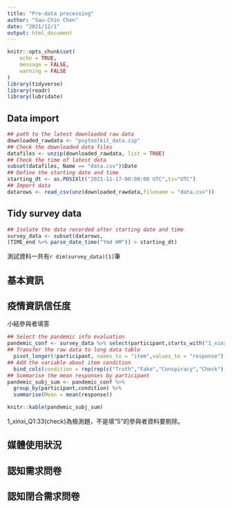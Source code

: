 ```yaml
---
title: "Pre-data processing"
author: "Sau-Chin Chen"
date: "2021/12/1"
output: html_document
---
```


```r
knitr::opts_chunk$set(
	echo = TRUE,
	message = FALSE,
	warning = FALSE
)
library(tidyverse)
library(readr)
library(lubridate)
```

## Data import

```r
## path to the latest downloaded raw data
downloaded_rawdata <- "psytoolkit_data.zip"
## Check the downloaded data files
datafiles <- unzip(downloaded_rawdata, list = TRUE)
## Check the time of latest data 
subset(datafiles, Name == "data.csv")$Date
## Define the starting date and time
starting_dt <- as.POSIXlt("2021-11-17-00:00:00 UTC",tz="UTC")
## Import data
datarows <- read_csv(unz(downloaded_rawdata,filename = "data.csv"))
```

## Tidy survey data

```r
## Isolate the data recorded after starting date and time
survey_data <- subset(datarows,
(TIME_end %>% parse_date_time("Ymd HM")) > starting_dt) 

```

測試資料一共有`r dim(survey_data)[1]`筆

## 基本資訊



## 疫情資訊信任度

小結參與者填答

```r
## Select the pandemic info evaluation
pandemic_conf <- survey_data %>% select(participant,starts_with("1_xinxi_Q1")) %>%
## Transfer the raw data to long data table
  pivot_longer(!participant, names_to = "item",values_to = "response") %>% 
## Add the variable about item condition
  bind_cols(condition = rep(rep(c("Truth","Fake","Conspiracy","Check"),c(12,12,8,1)),dim(survey_data)[1]))
## Summarise the mean responses by participant  
pandemic_subj_sum <- pandemic_conf %>%
  group_by(participant,condition) %>%
  summarise(Mean = mean(response))

knitr::kable(pandemic_subj_sum)
```

1_xinxi_Q1:33(check)為檢測題，不是填"5"的參與者資料要剔除。
 

## 媒體使用狀況



## 認知需求問卷



## 認知閉合需求問卷



## 